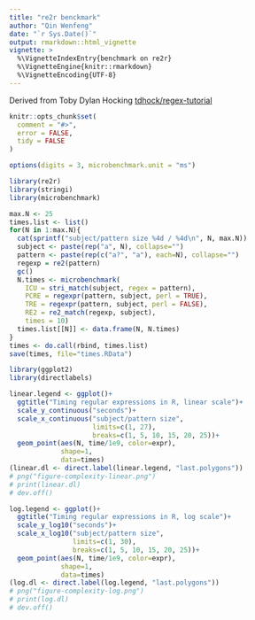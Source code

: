 ```yaml
---
title: "re2r benckmark"
author: "Qin Wenfeng"
date: "`r Sys.Date()`"
output: rmarkdown::html_vignette
vignette: >
  %\VignetteIndexEntry{benchmark on re2r}
  %\VignetteEngine{knitr::rmarkdown}
  %\VignetteEncoding{UTF-8}
---
```


Derived from Toby Dylan Hocking [tdhock/regex-tutorial
](https://github.com/tdhock/regex-tutorial)

```r
knitr::opts_chunk$set(
  comment = "#>",
  error = FALSE,
  tidy = FALSE
)

options(digits = 3, microbenchmark.unit = "ms")
```

```r
library(re2r)
library(stringi)
library(microbenchmark)

max.N <- 25
times.list <- list()
for(N in 1:max.N){
  cat(sprintf("subject/pattern size %4d / %4d\n", N, max.N))
  subject <- paste(rep("a", N), collapse="")
  pattern <- paste(rep(c("a?", "a"), each=N), collapse="")
  regexp = re2(pattern)
  gc()
  N.times <- microbenchmark(
    ICU = stri_match(subject, regex = pattern),
    PCRE = regexpr(pattern, subject, perl = TRUE),
    TRE = regexpr(pattern, subject, perl = FALSE),
    RE2 = re2_match(regexp, subject),
    times = 10)
  times.list[[N]] <- data.frame(N, N.times)
}
times <- do.call(rbind, times.list)
save(times, file="times.RData")

library(ggplot2)
library(directlabels)

linear.legend <- ggplot()+
  ggtitle("Timing regular expressions in R, linear scale")+
  scale_y_continuous("seconds")+
  scale_x_continuous("subject/pattern size",
                     limits=c(1, 27),
                     breaks=c(1, 5, 10, 15, 20, 25))+
  geom_point(aes(N, time/1e9, color=expr),
             shape=1,
             data=times)
(linear.dl <- direct.label(linear.legend, "last.polygons"))
# png("figure-complexity-linear.png")
# print(linear.dl)
# dev.off()

log.legend <- ggplot()+
  ggtitle("Timing regular expressions in R, log scale")+
  scale_y_log10("seconds")+
  scale_x_log10("subject/pattern size",
                limits=c(1, 30),
                breaks=c(1, 5, 10, 15, 20, 25))+
  geom_point(aes(N, time/1e9, color=expr),
             shape=1,
             data=times)
(log.dl <- direct.label(log.legend, "last.polygons"))
# png("figure-complexity-log.png")
# print(log.dl)
# dev.off()
```
